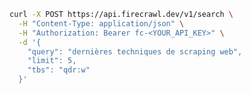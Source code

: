 ```bash cURL
curl -X POST https://api.firecrawl.dev/v1/search \
  -H "Content-Type: application/json" \
  -H "Authorization: Bearer fc-<YOUR_API_KEY>" \
  -d '{
    "query": "dernières techniques de scraping web",
    "limit": 5,
    "tbs": "qdr:w"
  }'
```
